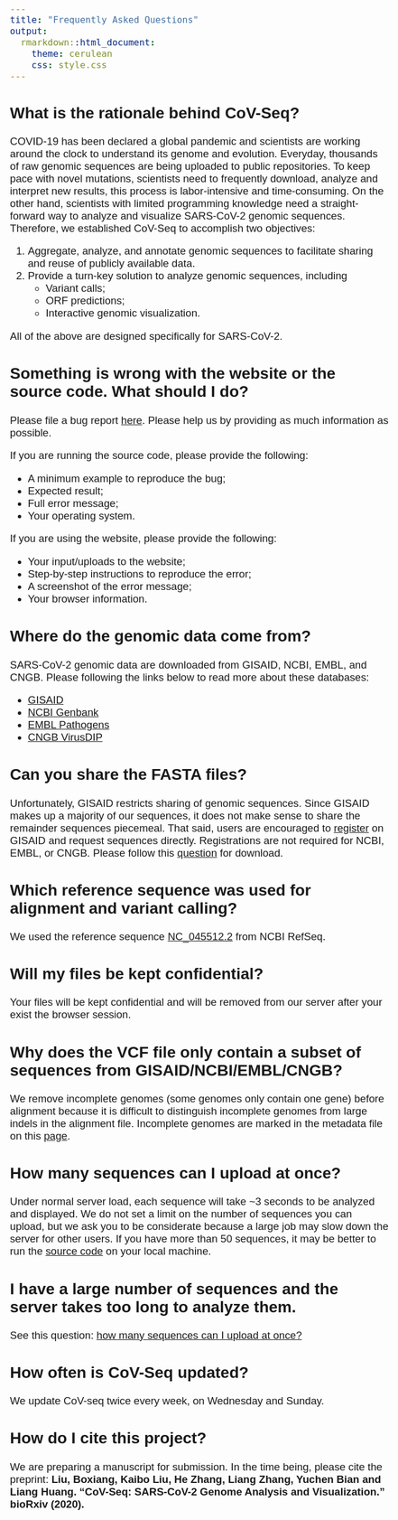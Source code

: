 ```yaml
---
title: "Frequently Asked Questions"
output:
  rmarkdown::html_document:
    theme: cerulean
    css: style.css
---
```


<style>
body{
  font-family: Helvetica;
  font-size: 14pt;
}
</style>

## What is the rationale behind CoV-Seq? 

COVID-19 has been declared a global pandemic and scientists are working around the clock to understand its genome and evolution. Everyday, thousands of raw genomic sequences are being uploaded to public repositories. To keep pace with novel mutations, scientists need to frequently download, analyze and interpret new results, this process is labor-intensive and time-consuming. On the other hand, scientists with limited programming knowledge need a straight-forward way to analyze and visualize SARS-CoV-2 genomic sequences. Therefore, we established CoV-Seq to accomplish two objectives: 

1. Aggregate, analyze, and annotate genomic sequences to facilitate sharing and reuse of publicly available data.
2. Provide a turn-key solution to analyze genomic sequences, including 
    - Variant calls; 
    - ORF predictions; 
    - Interactive genomic visualization.
    
All of the above are designed specifically for SARS-CoV-2. 


## Something is wrong with the website or the source code. What should I do? 

Please file a bug report [here](https://github.com/boxiangliu/covseq/issues). Please help us by providing as much information as possible. 

If you are running the source code, please provide the following: 

 - A minimum example to reproduce the bug; 
 - Expected result; 
 - Full error message; 
 - Your operating system. 
 
If you are using the website, please provide the following:

 - Your input/uploads to the website; 
 - Step-by-step instructions to reproduce the error;
 - A screenshot of the error message; 
 - Your browser information.


## Where do the genomic data come from? {#databases}

SARS-CoV-2 genomic data are downloaded from GISAID, NCBI, EMBL, and CNGB. Please following the links below to read more about these databases: 

- [GISAID](https://www.gisaid.org/)
- [NCBI Genbank](https://www.ncbi.nlm.nih.gov/genbank/sars-cov-2-seqs/)
- [EMBL Pathogens](https://www.ebi.ac.uk/ena/pathogens/covid-19)
- [CNGB VirusDIP](https://db.cngb.org/virus/ncov)


## Can you share the FASTA files? 

Unfortunately, GISAID restricts sharing of genomic sequences. Since GISAID makes up a majority of our sequences, it does not make sense to share the remainder sequences piecemeal. That said, users are encouraged to [register](https://www.gisaid.org/registration/register/) on GISAID and request sequences directly. Registrations are not required for NCBI, EMBL, or CNGB. Please follow this [question](#databases) for download. 


## Which reference sequence was used for alignment and variant calling?

We used the reference sequence [NC_045512.2](https://www.ncbi.nlm.nih.gov/nuccore/NC_045512) from NCBI RefSeq.


## Will my files be kept confidential? 

Your files will be kept confidential and will be removed from our server after your exist the browser session. 


## Why does the VCF file only contain a subset of sequences from GISAID/NCBI/EMBL/CNGB?

We remove incomplete genomes (some genomes only contain one gene) before alignment because it is difficult to distinguish incomplete genomes from large indels in the alignment file. Incomplete genomes are marked in the metadata file on this [page](http://flask-320.eba-xs7nerpb.us-west-2.elasticbeanstalk.com/browse).  


## How many sequences can I upload at once? {#too-many-sequences}

Under normal server load, each sequence will take ~3 seconds to be analyzed and displayed. We do not set a limit on the number of sequences you can upload, but we ask you to be considerate because a large job may slow down the server for other users. If you have more than 50 sequences, it may be better to run the [source code](https://github.com/boxiangliu/covseq) on your local machine.


## I have a large number of sequences and the server takes too long to analyze them. 

See this question: [how many sequences can I upload at once?](#too-many-sequences)


## How often is CoV-Seq updated? 
We update CoV-seq twice every week, on Wednesday and Sunday. 


## How do I cite this project? 
We are preparing a manuscript for submission. In the time being, please cite the preprint: **Liu, Boxiang, Kaibo Liu, He Zhang, Liang Zhang, Yuchen Bian and Liang Huang. "CoV-Seq: SARS-CoV-2 Genome Analysis and Visualization." bioRxiv (2020).**


<script type="text/javascript">
  jQuery(document.links) .filter(function() { return this.hostname != window.location.hostname; }) .attr('target', '_blank');
</script>